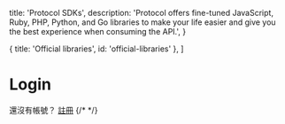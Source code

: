 
  title: 'Protocol SDKs',
  description:
    'Protocol offers fine-tuned JavaScript, Ruby, PHP, Python, and Go libraries to make your life easier and give you the best experience when consuming the API.',
}

  { title: 'Official libraries', id: 'official-libraries' },
]

# Login

<LoginForm />


還沒有帳號？ <a href="/registration">註冊</a>
{/* <Libraries /> */}

